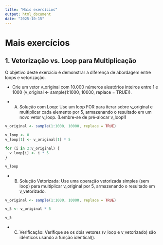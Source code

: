 ```yaml
---
title: "Mais exercícios"
output: html_document
date: "2025-10-15"
---
```


# Mais exercícios

## 1. Vetorização vs. Loop para Multiplicação

O objetivo deste exercício é demonstrar a diferença de abordagem entre loops e vetorização.

- Crie um vetor v_original com 10.000 números aleatórios inteiros entre 1 e 1000 (v_original <- sample(1:1000, 10000, replace = TRUE)).

- A) Solução com Loop: Use um loop FOR para iterar sobre v_original e multiplicar cada elemento por 5, armazenando o resultado em um novo vetor v_loop. (Lembre-se de pré-alocar v_loop!)


```r
v_original <- sample(1:1000, 10000, replace = TRUE)

v_loop <- 0
v_loop[1] <- v_original[1] * 5

for (i in 2:v_original) {
  v_loop[i] <- i * 5
}

v_loop

```

- B) Solução Vetorizada: Use uma operação vetorizada simples (sem loop) para multiplicar v_original por 5, armazenando o resultado em v_vetorizado.

```r
v_original <- sample(1:1000, 10000, replace = TRUE)

v_5 <- v_original * 5

v_5
```

- C) Verificação: Verifique se os dois vetores (v_loop e v_vetorizado) são idênticos usando a função identical().

```r

```

